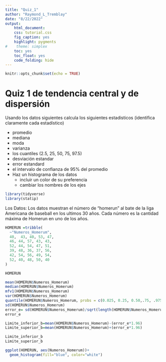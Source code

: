 ```yaml
---
title: "Quiz_1"
author: "Raymond_L_Tremblay"
date: "8/22/2022"
output:   
    html_document:
    css: tutorial.css
    fig_caption: yes
    highlight: pygments
#    theme: simplex
    toc: yes
    toc_float: yes
    code_folding: hide
---
```


```r
knitr::opts_chunk$set(echo = TRUE)
```


#  Quiz 1 de tendencia central y de dispersión


Usando los datos siguientes calcula los siguientes estadisticos (identifica claramente cada estadístico)

  - promedio
  - mediana
  - moda
  - varianza
  - los cuantiles (2.5, 25, 50, 75, 97.5)
  - desviación estandar
  - error estandard
  - el intervalo de confianza de 95% del promedio
  - Haz un histograma de los datos
    - incluir un color de su preferencia
    - cambiar los nombres de los ejes
    
    
    
```r
library(tidyverse)
library(statip)
```
    

Los Datos:  Los datos muestran el número de "homerun" al bate de la liga Americana de baseball en los ultimos 30 años. Cada número es la cantidad máxima de Homerun en uno de los años.  
  


```r
HOMERUN =tribble(
  ~"Numeros_Homerum",
  40,  43, 40, 53, 47, 
  46, 44, 57, 43, 43, 
  52, 44, 54, 47, 51, 
  39, 48, 36, 37, 56, 
  42, 54, 56, 49, 54,
  52, 40, 48, 50, 40
)

HOMERUN
```

```r
mean(HOMERUN$Numeros_Homerum)
median(HOMERUN$Numeros_Homerum)
mfv1(HOMERUN$Numeros_Homerum)
var(HOMERUN$Numeros_Homerum)
quantile(HOMERUN$Numeros_Homerum, probs = c(0.025, 0.25, 0.50,.75, .975))
sd(HOMERUN$Numeros_Homerum)
error_e= sd(HOMERUN$Numeros_Homerum)/sqrt(length(HOMERUN$Numeros_Homerum))
error_e

Limite_inferior_b=mean(HOMERUN$Numeros_Homerum)-(error_e*1.96)
Limite_superior_b=mean(HOMERUN$Numeros_Homerum)+(error_e*1.96)

Limite_inferior_b
Limite_superior_b
```




```r
ggplot(HOMERUN, aes(Numeros_Homerum))+
  geom_histogram(fill="blue", color="white")
```


